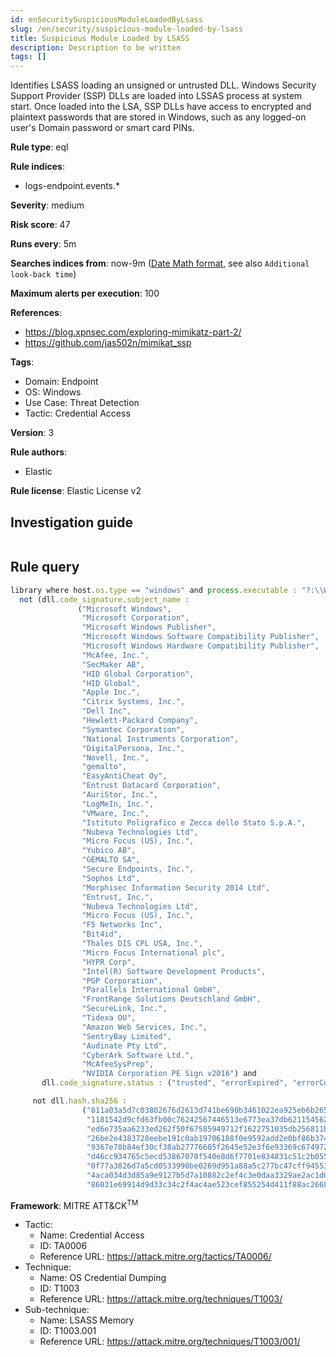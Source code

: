 ```yaml
---
id: enSecuritySuspiciousModuleLoadedByLsass
slug: /en/security/suspicious-module-loaded-by-lsass
title: Suspicious Module Loaded by LSASS
description: Description to be written
tags: []
---
```


<div id="suspicious-module-loaded-by-lsass"></div>

Identifies LSASS loading an unsigned or untrusted DLL. Windows Security Support Provider (SSP) DLLs are loaded into LSSAS process at system start. Once loaded into the LSA, SSP DLLs have access to encrypted and plaintext passwords that are stored in Windows, such as any logged-on user's Domain password or smart card PINs.

**Rule type**: eql

**Rule indices**: 

* logs-endpoint.events.*

**Severity**: medium

**Risk score**: 47

**Runs every**: 5m

**Searches indices from**: now-9m ([Date Math format](((ref))/common-options.html#date-math), see also <DocLink id="enSecurityRulesUiCreate" section="set-the-rules-schedule">`Additional look-back time`</DocLink>)

**Maximum alerts per execution**: 100

**References**: 

* https://blog.xpnsec.com/exploring-mimikatz-part-2/
* https://github.com/jas502n/mimikat_ssp

**Tags**: 

* Domain: Endpoint
* OS: Windows
* Use Case: Threat Detection
* Tactic: Credential Access

**Version**: 3

**Rule authors**: 

* Elastic

**Rule license**: Elastic License v2

## Investigation guide

```markdown

```

## Rule query

```js
library where host.os.type == "windows" and process.executable : "?:\\Windows\\System32\\lsass.exe" and
  not (dll.code_signature.subject_name :
               ("Microsoft Windows",
                "Microsoft Corporation",
                "Microsoft Windows Publisher",
                "Microsoft Windows Software Compatibility Publisher",
                "Microsoft Windows Hardware Compatibility Publisher",
                "McAfee, Inc.",
                "SecMaker AB",
                "HID Global Corporation",
                "HID Global",
                "Apple Inc.",
                "Citrix Systems, Inc.",
                "Dell Inc",
                "Hewlett-Packard Company",
                "Symantec Corporation",
                "National Instruments Corporation",
                "DigitalPersona, Inc.",
                "Novell, Inc.",
                "gemalto",
                "EasyAntiCheat Oy",
                "Entrust Datacard Corporation",
                "AuriStor, Inc.",
                "LogMeIn, Inc.",
                "VMware, Inc.",
                "Istituto Poligrafico e Zecca dello Stato S.p.A.",
                "Nubeva Technologies Ltd",
                "Micro Focus (US), Inc.",
                "Yubico AB",
                "GEMALTO SA",
                "Secure Endpoints, Inc.",
                "Sophos Ltd",
                "Morphisec Information Security 2014 Ltd",
                "Entrust, Inc.",
                "Nubeva Technologies Ltd",
                "Micro Focus (US), Inc.",
                "F5 Networks Inc",
                "Bit4id",
                "Thales DIS CPL USA, Inc.",
                "Micro Focus International plc",
                "HYPR Corp",
                "Intel(R) Software Development Products",
                "PGP Corporation",
                "Parallels International GmbH",
                "FrontRange Solutions Deutschland GmbH",
                "SecureLink, Inc.",
                "Tidexa OU",
                "Amazon Web Services, Inc.",
                "SentryBay Limited",
                "Audinate Pty Ltd",
                "CyberArk Software Ltd.",
                "McAfeeSysPrep",
                "NVIDIA Corporation PE Sign v2016") and
       dll.code_signature.status : ("trusted", "errorExpired", "errorCode_endpoint*", "errorChaining")) and

     not dll.hash.sha256 :
                ("811a03a5d7c03802676d2613d741be690b3461022ea925eb6b2651a5be740a4c",
                 "1181542d9cfd63fb00c76242567446513e6773ea37db6211545629ba2ecf26a1",
                 "ed6e735aa6233ed262f50f67585949712f1622751035db256811b4088c214ce3",
                 "26be2e4383728eebe191c0ab19706188f0e9592add2e0bf86b37442083ae5e12",
                 "9367e78b84ef30cf38ab27776605f2645e52e3f6e93369c674972b668a444faa",
                 "d46cc934765c5ecd53867070f540e8d6f7701e834831c51c2b0552aba871921b",
                 "0f77a3826d7a5cd0533990be0269d951a88a5c277bc47cff94553330b715ec61",
                 "4aca034d3d85a9e9127b5d7a10882c2ef4c3e0daa3329ae2ac1d0797398695fb",
                 "86031e69914d9d33c34c2f4ac4ae523cef855254d411f88ac26684265c981d95")

```

**Framework**: MITRE ATT&CK<sup>TM</sup>

* Tactic:
    * Name: Credential Access
    * ID: TA0006
    * Reference URL: https://attack.mitre.org/tactics/TA0006/
* Technique:
    * Name: OS Credential Dumping
    * ID: T1003
    * Reference URL: https://attack.mitre.org/techniques/T1003/
* Sub-technique:
    * Name: LSASS Memory
    * ID: T1003.001
    * Reference URL: https://attack.mitre.org/techniques/T1003/001/

